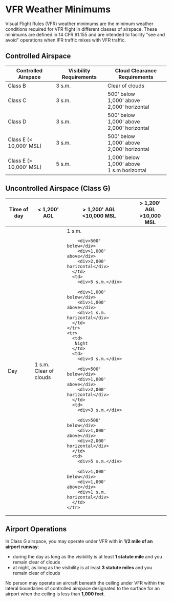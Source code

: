 
# VFR Weather Minimums

Visual Flight Rules (VFR) weather minimums are the minimum weather conditions
required for VFR flight in different classes of airspace. These minimums are
defined in 14 CFR 91.155 and are intended to facility "see and avoid" operations
when IFR traffic mixes with VFR traffic.

## Controlled Airspace

<table style={{ width: '100%' }}>
  <thead>
    <tr>
      <th>Controlled Airspace</th>
      <th>Visibility Requirements</th>
      <th>Cloud Clearance Requirements</th>
    </tr>
  </thead>

  <tbody>
    <tr>
      <td>
       Class B
      </td>
      <td>
        3 s.m.
      </td>
      <td>
      Clear of clouds
      </td>
    </tr>
    <tr>
      <td>
       Class C
      </td>
      <td>
        3 s.m.
      </td>
      <td>
        <div>500' below</div>
        <div>1,000' above</div>
        <div>2,000' horizontal</div>
      </td>
    </tr>
    <tr>
      <td>
       Class D
      </td>
      <td>
        3 s.m.
      </td>
      <td>
        <div>500' below</div>
        <div>1,000' above</div>
        <div>2,000' horizontal</div>
      </td>
    </tr>
    <tr>
      <td>
       Class E (&lt; 10,000' MSL)
      </td>
      <td>
        3 s.m.
      </td>
      <td>
        <div>500' below</div>
        <div>1,000' above</div>
        <div>2,000' horizontal</div>
      </td>
    </tr>
    <tr>
      <td>
       Class E (> 10,000' MSL)
      </td>
      <td>
        5 s.m.
      </td>
      <td>
        <div>1,000' below</div>
        <div>1,000' above</div>
        <div>1 s.m horizontal</div>
      </td>
    </tr>
  </tbody>
</table>

<Reg part="91.155(a)" />

## Uncontrolled Airspace (Class G)

<table style={{ width: '100%' }}>
  <thead>
    <tr>
      <th>Time of day</th>
      <th>&lt; 1,200' AGL</th>
      <th><div>&gt; 1,200' AGL</div><div>&lt;10,000 MSL</div></th>
      <th><div>&gt; 1,200' AGL</div><div>&gt;10,000 MSL</div></th>
    </tr>
  </thead>

  <tbody>
    <tr>
      <td>
       Day
      </td>
      <td>
        <div>1 s.m.</div>
        <div>Clear of clouds</div>
      </td>
      <td>
        <div>1 s.m.</div>
        
        <div>500' below</div>
        <div>1,000' above</div>
        <div>2,000' horizontal</div>
      </td>
      <td>
        <div>5 s.m.</div>
        
        <div>1,000' below</div>
        <div>1,000' above</div>
        <div>1 s.m. horizontal</div>
      </td>
    </tr>
    <tr>
      <td>
       Night
      </td>
      <td>
        <div>3 s.m.</div>
        
        <div>500' below</div>
        <div>1,000' above</div>
        <div>2,000' horizontal</div>
      </td>
      <td>
        <div>3 s.m.</div>
        
        <div>500' below</div>
        <div>1,000' above</div>
        <div>2,000' horizontal</div>
      </td>
      <td>
        <div>5 s.m.</div>
        
        <div>1,000' below</div>
        <div>1,000' above</div>
        <div>1 s.m. horizontal</div>
      </td>
    </tr>

  </tbody>
</table>

<Reg part="91.155(a)" />

## Airport Operations

In Class G airspace, you may operate under VFR with in **1/2 mile of an airport
runway**:

- during the day as long as the visibility is at least **1 statute mile** and
  you remain clear of clouds
- at night, as long as the visibility is at least **3 statute miles** and you
  remain clear of clouds

<Reg part="91.155(b)" />

No person may operate an aircraft beneath the ceiling under VFR within the
lateral boundaries of controlled airspace designated to the surface for an
airport when the ceiling is less than **1,000 feet**.

<Reg part="91.155(c)" />
